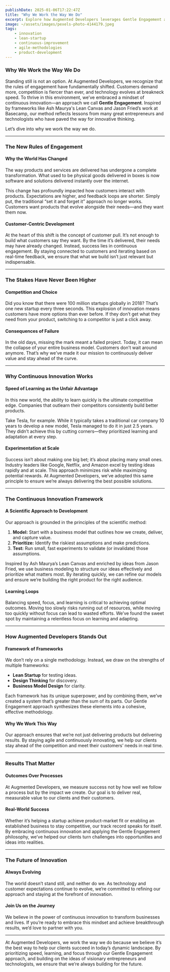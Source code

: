 ```yaml
---
publishDate: 2025-01-06T17:22:47Z
title: "Why We Work the Way We Do"
excerpt: Explore how Augmented Developers leverages Gentle Engagement and draws inspiration from Lean Canvas and Jason Fried to continuously innovate and deliver impactful solutions.
image: ~/assets/images/pexels-photo-4144179.jpeg
tags:
    - innovation
    - lean-startup
    - continuous-improvement
    - agile-methodologies
    - product-development
---
```


### Why We Work the Way We Do

Standing still is not an option. At Augmented Developers, we recognize that the rules of engagement have fundamentally shifted. Customers demand more, competition is fiercer than ever, and technology evolves at breakneck speed. To thrive in this environment, we’ve embraced a mindset of continuous innovation—an approach we call **Gentle Engagement**. Inspired by frameworks like Ash Maurya's Lean Canvas and Jason Fried’s work at Basecamp, our method reflects lessons from many great entrepreneurs and technologists who have paved the way for innovative thinking.

Let’s dive into why we work the way we do.

---

### **The New Rules of Engagement**

#### Why the World Has Changed
The way products and services are delivered has undergone a complete transformation. What used to be physical goods delivered in boxes is now software and solutions delivered instantly over the internet.

This change has profoundly impacted how customers interact with products. Expectations are higher, and feedback loops are shorter. Simply put, the traditional “set it and forget it” approach no longer works. Customers want products that evolve alongside their needs—and they want them now.

#### Customer-Centric Development
At the heart of this shift is the concept of customer pull. It’s not enough to build what customers say they want. By the time it’s delivered, their needs may have already changed. Instead, success lies in continuous engagement. By staying connected to customers and iterating based on real-time feedback, we ensure that what we build isn’t just relevant but indispensable.

---

### **The Stakes Have Never Been Higher**

#### Competition and Choice
Did you know that there were 100 million startups globally in 2018? That’s one new startup every three seconds. This explosion of innovation means customers have more options than ever before. If they don’t get what they need from your product, switching to a competitor is just a click away.

#### Consequences of Failure
In the old days, missing the mark meant a failed project. Today, it can mean the collapse of your entire business model. Customers don’t wait around anymore. That’s why we’ve made it our mission to continuously deliver value and stay ahead of the curve.

---

### **Why Continuous Innovation Works**

#### Speed of Learning as the Unfair Advantage
In this new world, the ability to learn quickly is the ultimate competitive edge. Companies that outlearn their competitors consistently build better products.

Take Tesla, for example. While it typically takes a traditional car company 10 years to develop a new model, Tesla managed to do it in just 2.5 years. They didn’t achieve this by cutting corners—they prioritized learning and adaptation at every step.

#### Experimentation at Scale
Success isn’t about making one big bet; it’s about placing many small ones. Industry leaders like Google, Netflix, and Amazon excel by testing ideas rapidly and at scale. This approach minimizes risk while maximizing potential rewards. At Augmented Developers, we’ve adopted this same principle to ensure we’re always delivering the best possible solutions.

---

### **The Continuous Innovation Framework**

#### A Scientific Approach to Development
Our approach is grounded in the principles of the scientific method:
1. **Model:** Start with a business model that outlines how we create, deliver, and capture value.
2. **Prioritize:** Identify the riskiest assumptions and make predictions.
3. **Test:** Run small, fast experiments to validate (or invalidate) those assumptions.

Inspired by Ash Maurya’s Lean Canvas and enriched by ideas from Jason Fried, we use business modeling to structure our ideas effectively and prioritize what matters most. By iterating quickly, we can refine our models and ensure we’re building the right product for the right audience.

#### Learning Loops
Balancing speed, focus, and learning is critical to achieving optimal outcomes. Moving too slowly risks running out of resources, while moving too quickly without focus can lead to wasted efforts. We’ve found the sweet spot by maintaining a relentless focus on learning and adapting.

---

### **How Augmented Developers Stands Out**

#### Framework of Frameworks
We don’t rely on a single methodology. Instead, we draw on the strengths of multiple frameworks:
- **Lean Startup** for testing ideas.
- **Design Thinking** for discovery.
- **Business Model Design** for clarity.

Each framework has its unique superpower, and by combining them, we’ve created a system that’s greater than the sum of its parts. Our Gentle Engagement approach synthesizes these elements into a cohesive, effective methodology.

#### Why We Work This Way
Our approach ensures that we’re not just delivering products but delivering results. By staying agile and continuously innovating, we help our clients stay ahead of the competition and meet their customers’ needs in real time.

---

### **Results That Matter**

#### Outcomes Over Processes
At Augmented Developers, we measure success not by how well we follow a process but by the impact we create. Our goal is to deliver real, measurable value to our clients and their customers.

#### Real-World Success
Whether it’s helping a startup achieve product-market fit or enabling an established business to stay competitive, our track record speaks for itself. By embracing continuous innovation and applying the Gentle Engagement philosophy, we’ve helped our clients turn challenges into opportunities and ideas into realities.

---

### **The Future of Innovation**

#### Always Evolving
The world doesn’t stand still, and neither do we. As technology and customer expectations continue to evolve, we’re committed to refining our approach and staying at the forefront of innovation.

#### Join Us on the Journey
We believe in the power of continuous innovation to transform businesses and lives. If you’re ready to embrace this mindset and achieve breakthrough results, we’d love to partner with you.

---

At Augmented Developers, we work the way we do because we believe it’s the best way to help our clients succeed in today’s dynamic landscape. By prioritizing speed, learning, and focus through our Gentle Engagement approach, and building on the ideas of visionary entrepreneurs and technologists, we ensure that we’re always building for the future.
